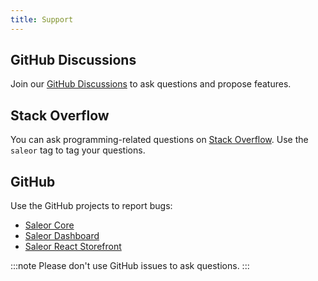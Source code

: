 ```yaml
---
title: Support
---
```


## GitHub Discussions

Join our [GitHub Discussions](https://github.com/saleor/saleor/discussions) to ask questions and propose features.

## Stack Overflow

You can ask programming-related questions on [Stack Overflow](https://stackoverflow.com/questions/tagged/saleor). Use the `saleor` tag to tag your questions.

## GitHub

Use the GitHub projects to report bugs:

- [Saleor Core](https://github.com/saleor/saleor/issues)
- [Saleor Dashboard](https://github.com/saleor/saleor-dashboard/issues)
- [Saleor React Storefront](https://github.com/saleor/react-storefront/issues)

:::note
Please don't use GitHub issues to ask questions.
:::
